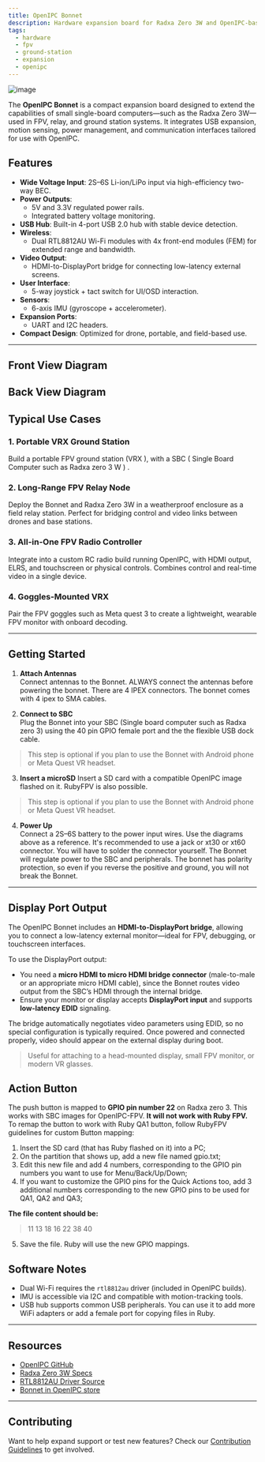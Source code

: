 ```yaml
---
title: OpenIPC Bonnet
description: Hardware expansion board for Radxa Zero 3W and OpenIPC-based FPV systems.
tags:
  - hardware
  - fpv
  - ground-station
  - expansion
  - openipc
---
```


![image](https://raw.githubusercontent.com/OpenIPC/docs/refs/heads/main/src/assets/images/bonnet-main-image.jpg)

The **OpenIPC Bonnet** is a compact expansion board designed to extend the capabilities of small single-board computers—such as the Radxa Zero 3W—used in FPV, relay, and ground station systems. It integrates USB expansion, motion sensing, power management, and communication interfaces tailored for use with OpenIPC.

## Features

- **Wide Voltage Input**: 2S–6S Li-ion/LiPo input via high-efficiency two-way BEC.
- **Power Outputs**:
  - 5V and 3.3V regulated power rails.
  - Integrated battery voltage monitoring.
- **USB Hub**: Built-in 4-port USB 2.0 hub with stable device detection.
- **Wireless**:
  - Dual RTL8812AU Wi-Fi modules with 4x front-end modules (FEM) for extended range and bandwidth.
- **Video Output**:
  - HDMI-to-DisplayPort bridge for connecting low-latency external screens.
- **User Interface**:
  - 5-way joystick + tact switch for UI/OSD interaction.
- **Sensors**:
  - 6-axis IMU (gyroscope + accelerometer).
- **Expansion Ports**:
  - UART and I2C headers.
- **Compact Design**: Optimized for drone, portable, and field-based use.

---

## Front View Diagram

<ThemeImage
  lightSrc="https://raw.githubusercontent.com/OpenIPC/docs/refs/heads/main/src/assets/images/bonnet-top-light.jpg"
  darkSrc="https://raw.githubusercontent.com/OpenIPC/docs/refs/heads/main/src/assets/images/bonnet-top-dark.png"
  alt="Front"
/>
---

## Back View Diagram

<ThemeImage
  lightSrc="https://raw.githubusercontent.com/OpenIPC/docs/refs/heads/main/src/assets/images/bonnet-bottom-light.jpg"
  darkSrc="https://raw.githubusercontent.com/OpenIPC/docs/refs/heads/main/src/assets/images/bonnet-bottom-dark.png"
  alt="Back"
/>

## Typical Use Cases

### 1. **Portable VRX Ground Station**

Build a portable FPV ground station (VRX ), with a SBC ( Single Board Computer such as Radxa zero 3 W ) .

### 2. **Long-Range FPV Relay Node**

Deploy the Bonnet and Radxa Zero 3W in a weatherproof enclosure as a field relay station. Perfect for bridging control and video links between drones and base stations.

### 3. **All-in-One FPV Radio Controller**

Integrate into a custom RC radio build running OpenIPC, with HDMI output, ELRS, and touchscreen or physical controls. Combines control and real-time video in a single device.

### 4. **Goggles-Mounted VRX**

Pair the FPV goggles such as Meta quest 3 to create a lightweight, wearable FPV monitor with onboard decoding.



---

## Getting Started

1. **Attach Antennas**  
   Connect antennas to the Bonnet. ALWAYS connect the antennas before powering the bonnet. There are 4 IPEX connectors. The bonnet comes with 4 ipex to SMA cables.

2. **Connect to SBC**  
   Plug the Bonnet into your SBC (Single board computer such as Radxa zero 3) using the 40 pin GPIO female port and the the flexible USB dock cable.
 >  This step is optional if you plan to use the Bonnet with Android phone or Meta Quest VR headset.

3. **Insert a microSD**
    Insert a SD card with a compatible OpenIPC image flashed on it. RubyFPV is also possible.
  > This step is optional if you plan to use the Bonnet with Android phone or Meta Quest VR headset.

4. **Power Up**  
   Connect a 2S–6S battery to the power input wires. Use the diagrams above as a reference. It's recommended to use a jack or xt30 or xt60 connector. You will have to solder the connector yourself.
   The Bonnet will regulate power to the SBC and peripherals. The bonnet has polarity protection, so even if you reverse the positive and ground, you will not break the Bonnet.

---

## Display Port Output

The OpenIPC Bonnet includes an **HDMI-to-DisplayPort bridge**, allowing you to connect a low-latency external monitor—ideal for FPV, debugging, or touchscreen interfaces.

To use the DisplayPort output:

- You need a **micro HDMI to micro HDMI bridge connector** (male-to-male or an appropriate micro HDMI cable), since the Bonnet routes video output from the SBC’s HDMI through the internal bridge.
- Ensure your monitor or display accepts **DisplayPort input** and supports **low-latency EDID** signaling.

The bridge automatically negotiates video parameters using EDID, so no special configuration is typically required. Once powered and connected properly, video should appear on the external display during boot.

>  Useful for attaching to a head-mounted display, small FPV monitor, or modern VR glasses.

## Action Button

The push button is mapped to **GPIO pin number 22** on Radxa zero 3. This works with SBC images for OpenIPC-FPV. **It will not work with Ruby FPV.**
To remap the button to work with Ruby QA1 button, follow RubyFPV guidelines for custom Button mapping:

1. Insert the SD card (that has Ruby flashed on it) into a PC;
2. On the partition that shows up, add a new file named gpio.txt;
3. Edit this new file and add 4 numbers, corresponding to the GPIO pin numbers you want to use for Menu/Back/Up/Down; 
4. If you want to customize the GPIO pins for the Quick Actions too, add 3 additional numbers corresponding to the new GPIO pins to be used for QA1, QA2 and QA3;

**The file content should be:**
> 11
13
18
16
22
38
40
5. Save the file. Ruby will use the new GPIO mappings.

## Software Notes

- Dual Wi-Fi requires the `rtl8812au` driver (included in OpenIPC builds).
- IMU is accessible via I2C and compatible with motion-tracking tools.
- USB hub supports common USB peripherals. You can use it to add more WiFi adapters or add a female port for copying files in Ruby.

---

## Resources

- [OpenIPC GitHub](https://github.com/OpenIPC)
- [Radxa Zero 3W Specs](https://wiki.radxa.com/Zero3W)
- [RTL8812AU Driver Source](https://github.com/aircrack-ng/rtl8812au)
- [Bonnet in OpenIPC store](https://store.openipc.org/)
---

## Contributing

Want to help expand support or test new features? Check our [Contribution Guidelines](https://docs.openipc.org/development/contribution-guidelines/) to get involved.
